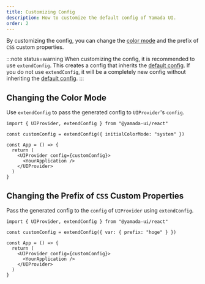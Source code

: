 ```yaml
---
title: Customizing Config
description: How to customize the default config of Yamada UI.
order: 2
---
```


By customizing the config, you can change the [color mode](/styled-system/color-mode) and the prefix of `CSS` custom properties.

:::note status=warning
When customizing the config, it is recommended to use `extendConfig`. This creates a config that inherits the [default config](/styled-system/configure/default-config). If you do not use `extendConfig`, it will be a completely new config without inheriting the [default config](/styled-system/configure/default-config).
:::

## Changing the Color Mode

Use `extendConfig` to pass the generated config to `UIProvider`'s `config`.

```tsx live=false highlight={3,7}
import { UIProvider, extendConfig } from "@yamada-ui/react"

const customConfig = extendConfig({ initialColorMode: "system" })

const App = () => {
  return (
    <UIProvider config={customConfig}>
      <YourApplication />
    </UIProvider>
  )
}
```

## Changing the Prefix of `CSS` Custom Properties

Pass the generated config to the `config` of `UIProvider` using `extendConfig`.

```tsx live=false highlight={3,7}
import { UIProvider, extendConfig } from "@yamada-ui/react"

const customConfig = extendConfig({ var: { prefix: "hoge" } })

const App = () => {
  return (
    <UIProvider config={customConfig}>
      <YourApplication />
    </UIProvider>
  )
}
```
